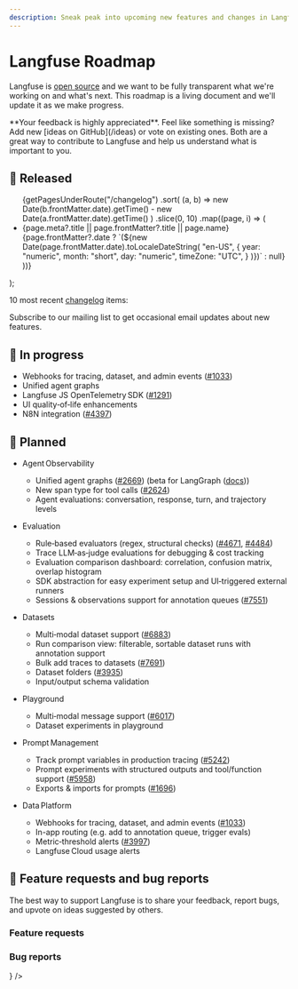 ```yaml
---
description: Sneak peak into upcoming new features and changes in Langfuse. This page is updated regularly.
---
```


# Langfuse Roadmap

Langfuse is [open source](/open-source) and we want to be fully transparent what we're working on and what's next. This roadmap is a living document and we'll update it as we make progress.


<Callout type="info">
  **Your feedback is highly appreciated**. Feel like something is missing? Add
  new [ideas on GitHub](/ideas) or vote on existing ones. Both are a great way
  to contribute to Langfuse and help us understand what is important to you.
</Callout>

## 🚀 Released


  <ul className="list-disc list pl-6">
    {getPagesUnderRoute("/changelog")
      .sort(
        (a, b) =>
          new Date(b.frontMatter.date).getTime() -
          new Date(a.frontMatter.date).getTime()
      )
      .slice(0, 10)
      .map((page, i) => (
        <li
          className="my-2"
          id={page.route.replace("/changelog/", "")}
          key={page.route.replace("/changelog/", "")}
        >
          <Link
            key={page.route}
            href={page.route}
            className="_text-primary-600 _underline _decoration-from-font [text-underline-position:from-font]"
          >
            <span className="">
              {page.meta?.title || page.frontMatter?.title || page.name}
            </span>
          </Link>
          <span className="text-primary/60 ml-2 hidden sm:inline">
            {page.frontMatter?.date
              ? `(${new Date(page.frontMatter.date).toLocaleDateString(
                  "en-US",
                  {
                    year: "numeric",
                    month: "short",
                    day: "numeric",
                    timeZone: "UTC",
                  }
                )})`
              : null}
          </span>
        </li>
      ))}
  </ul>
);

10 most recent [changelog](/changelog) items:

<ChangelogList />


<Callout type="info">

Subscribe to our mailing list to get occasional email updates about new features.

<ProductUpdateSignup source="self-host guide" className="my-3 max-w-sm" />

</Callout>

## 🚧 In progress

- Webhooks for tracing, dataset, and admin events ([#1033](https://github.com/orgs/langfuse/discussions/1033))
- Unified agent graphs
- Langfuse JS OpenTelemetry SDK ([#1291](https://github.com/orgs/langfuse/discussions/1291))
- UI quality‑of‑life enhancements
- N8N integration ([#4397](https://github.com/orgs/langfuse/discussions/4397))

## 🔮 Planned

- Agent Observability
  - Unified agent graphs ([#2669](https://github.com/orgs/langfuse/discussions/2669)) (beta for LangGraph ([docs](/docs/tracing-features/agent-graphs))) 
  - New span type for tool calls ([#2624](https://github.com/orgs/langfuse/discussions/2624))
  - Agent evaluations: conversation, response, turn, and trajectory levels

- Evaluation
  - Rule‑based evaluators (regex, structural checks) ([#4671](https://github.com/orgs/langfuse/discussions/4671), [#4484](https://github.com/orgs/langfuse/discussions/4484))
  - Trace LLM‑as‑judge evaluations for debugging & cost tracking
  - Evaluation comparison dashboard: correlation, confusion matrix, overlap histogram 
  - SDK abstraction for easy experiment setup and UI‑triggered external runners
  - Sessions & observations support for annotation queues ([#7551](https://github.com/orgs/langfuse/discussions/7551))

- Datasets
  - Multi‑modal dataset support ([#6883](https://github.com/orgs/langfuse/discussions/6883))
  - Run comparison view: filterable, sortable dataset runs with annotation support
  - Bulk add traces to datasets ([#7691](https://github.com/orgs/langfuse/discussions/7691))
  - Dataset folders ([#3935](https://github.com/orgs/langfuse/discussions/3935))
  - Input/output schema validation

- Playground
  - Multi‑modal message support ([#6017](https://github.com/orgs/langfuse/discussions/6017))
  - Dataset experiments in playground

- Prompt Management
  - Track prompt variables in production tracing ([#5242](https://github.com/orgs/langfuse/discussions/5242))
  - Prompt experiments with structured outputs and tool/function support ([#5958](https://github.com/orgs/langfuse/discussions/5958))
  - Exports & imports for prompts ([#1696](https://github.com/orgs/langfuse/discussions/1696))

- Data Platform
  - Webhooks for tracing, dataset, and admin events ([#1033](https://github.com/orgs/langfuse/discussions/1033))
  - In-app routing (e.g. add to annotation queue, trigger evals)
  - Metric‑threshold alerts ([#3997](https://github.com/orgs/langfuse/discussions/3997))
  - Langfuse Cloud usage alerts

## 🙏 Feature requests and bug reports

The best way to support Langfuse is to share your feedback, report bugs, and upvote on ideas suggested by others.

### Feature requests


<GhDiscussionsPreview filterCategory="Ideas" itemsPerPage={10} />

### Bug reports


<Cards num={2}>
  <Card href="/issues" title="Bugs (GitHub Issues)" arrow icon={<Bug />} />
</Cards>
